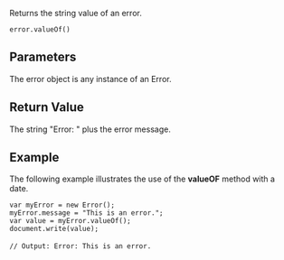 Returns the string value of an error.

 error.valueOf()
==Parameters==
The error object is any instance of an Error.


==Return Value==
The string "Error: " plus the error message.


==Example==
The following example illustrates the use of the '''valueOF''' method with a date.

 var myError = new Error();
 myError.message = "This is an error.";
 var value = myError.valueOf();
 document.write(value);
 
 // Output: Error: This is an error.

